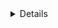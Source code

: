 <Details scopeOnly={true} scope={["cloud"]} title="Teleport Cloud">
This guide deploys the Teleport Auth Service and Proxy Service, which are fully managed in Teleport Cloud. If you are a Teleport Cloud customer, we recommend following our guides for accessing specific resources within your infrastructure:

- [Servers](/docs/server-access/getting-started.mdx)
- [Kubernetes clusters](/docs/kubernetes-access/getting-started.mdx)
- [Databases](/docs/database-access/getting-started.mdx)
- [Windows Desktops](/docs/desktop-access/getting-started.mdx)
- [Applications](/docs/application-access/getting-started.mdx)
</Details>
